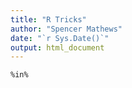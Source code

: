 ```yaml
---
title: "R Tricks"
author: "Spencer Mathews"
date: "`r Sys.Date()`"
output: html_document
---
```





`%in%`